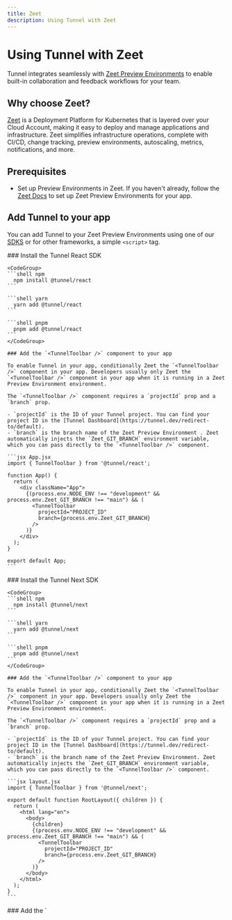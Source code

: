 ```yaml
---
title: Zeet
description: Using Tunnel with Zeet
---
```

# Using Tunnel with Zeet

Tunnel integrates seamlessly with [Zeet Preview Environments](https://docs.zeet.co/deployments/preview-branches/) to enable built-in collaboration and feedback workflows for your team.

## Why choose Zeet?

[Zeet](https://zeet.co) is a Deployment Platform for Kubernetes that is layered over your Cloud Account, making it easy to deploy and manage applications and infrastructure. Zeet simplifies infrastructure operations, complete with CI/CD, change tracking, preview environments, autoscaling, metrics, notifications, and more.

## Prerequisites

* Set up Preview Environments in Zeet. If you haven't already, follow the [Zeet Docs](https://docs.zeet.co/deployments/preview-branches/) to set up Zeet Preview Environments for your app.

## Add Tunnel to your app

You can add Tunnel to your Zeet Preview Environments using one of our [SDKS](/sdks) or for other frameworks, a simple `<script>` tag.

<Tabs>
  <Tab title="React">
    ### Install the Tunnel React SDK

    <CodeGroup>
    ```shell npm
      npm install @tunnel/react
    ```

    ```shell yarn
      yarn add @tunnel/react
    ```

    ```shell pnpm
      pnpm add @tunnel/react
    ```
    </CodeGroup>

    ### Add the `<TunnelToolbar />` component to your app

    To enable Tunnel in your app, conditionally Zeet the `<TunnelToolbar />` component in your app. Developers usually only Zeet the `<TunnelToolbar />` component in your app when it is running in a Zeet Preview Environment environment.

    The `<TunnelToolbar />` component requires a `projectId` prop and a `branch` prop.

    - `projectId` is the ID of your Tunnel project. You can find your project ID in the [Tunnel Dashboard](https://tunnel.dev/redirect-to/default).
    - `branch` is the branch name of the Zeet Preview Environment . Zeet automatically injects the `Zeet_GIT_BRANCH` environment variable, which you can pass directly to the `<TunnelToolbar />` component.

    ```jsx App.jsx
    import { TunnelToolbar } from '@tunnel/react';

    function App() {
      return (
        <div className="App">
          {(process.env.NODE_ENV !== "development" && process.env.Zeet_GIT_BRANCH !== "main") && (
            <TunnelToolbar
              projectId="PROJECT_ID"
              branch={process.env.Zeet_GIT_BRANCH}
            />
          )}
        </div>
      );
    }

    export default App;
    ```

  </Tab>
  <Tab title="Next">
    ### Install the Tunnel Next SDK

    <CodeGroup>
    ```shell npm
      npm install @tunnel/next
    ```

    ```shell yarn
      yarn add @tunnel/next
    ```

    ```shell pnpm
      pnpm add @tunnel/next
    ```
    </CodeGroup>

    ### Add the `<TunnelToolbar />` component to your app

    To enable Tunnel in your app, conditionally Zeet the `<TunnelToolbar />` component in your app. Developers usually only Zeet the `<TunnelToolbar />` component in your app when it is running in a Zeet Preview Environment environment.

    The `<TunnelToolbar />` component requires a `projectId` prop and a `branch` prop.

    - `projectId` is the ID of your Tunnel project. You can find your project ID in the [Tunnel Dashboard](https://tunnel.dev/redirect-to/default).
    - `branch` is the branch name of the Zeet Preview Environment. Zeet automatically injects the `Zeet_GIT_BRANCH` environment variable, which you can pass directly to the `<TunnelToolbar />` component.

    ```jsx layout.jsx
    import { TunnelToolbar } from '@tunnel/next';

    export default function RootLayout({ children }) {
      return (
        <html lang="en">
          <body>
            {children}
            {(process.env.NODE_ENV !== "development" && process.env.Zeet_GIT_BRANCH !== "main") && (
              <TunnelToolbar
                projectId="PROJECT_ID"
                branch={process.env.Zeet_GIT_BRANCH}
              />
            )}
          </body>
        </html>
      );
    }
    ```

  </Tab>
  <Tab title="Other frameworks">
    ### Add the `<script>` tag to your app

    To enable Tunnel in your app, add the `<script>` tag to your app. Developers usually only add the `<script>` tag in your app when it is running in a Zeet Preview Environment environment.

    The `<script>` tag requires a `data-project-id` attribute and a `data-branch` attribute.

    - `data-project-id` is the ID of your Tunnel project. You can find your project ID in the [Tunnel Dashboard](https://tunnel.dev/).
    - `data-branch` is the branch name of the Zeet Preview Environment. Zeet automatically injects the `ZEET_ENVIRONMENT` environment variable, which you can pass directly to the `<script>` tag.

    ```html index.html
    <script
      src="https://tunnelapp.dev/__tunnel/script.js"
      data-project-id="PROJECT_ID"
      data-branch="ZEET_ENVIRONMENT	"
    ></script>
    ```

  </Tab>
</Tabs>
